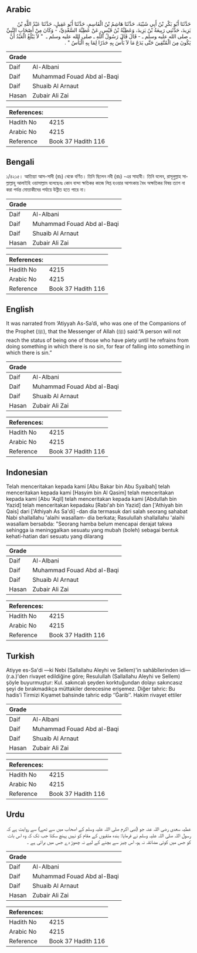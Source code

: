 ## Arabic


<div dir="rtl" lang="ar" style={{fontSize:'larger',backgroundColor:'#f8f9fa',padding:20}}>
حَدَّثَنَا أَبُو بَكْرِ بْنُ أَبِي شَيْبَةَ، حَدَّثَنَا هَاشِمُ بْنُ الْقَاسِمِ، حَدَّثَنَا أَبُو عَقِيلٍ، حَدَّثَنَا عَبْدُ اللَّهِ بْنُ يَزِيدَ، حَدَّثَنِي رَبِيعَةُ بْنُ يَزِيدَ، وَعَطِيَّةُ بْنُ قَيْسٍ، عَنْ عَطِيَّةَ السَّعْدِيِّ، - وَكَانَ مِنْ أَصْحَابِ النَّبِيِّ ـ صلى الله عليه وسلم ـ - قَالَ قَالَ رَسُولُ اللَّهِ ـ صلى الله عليه وسلم ـ ‏ "‏ لاَ يَبْلُغُ الْعَبْدُ أَنْ يَكُونَ مِنَ الْمُتَّقِينَ حَتَّى يَدَعَ مَا لاَ بَأْسَ بِهِ حَذَرًا لِمَا بِهِ الْبَأْسُ ‏"‏ ‏.‏
</div>
<div style={{backgroundColor:'#f8f9fa',padding:20, marginBottom: 10}}><table> <thead> <tr> <th>Grade</th> <th></th> </tr> </thead> <tbody> <tr><td>Daif</td><td>Al-Albani</td></tr><tr><td>Daif</td><td>Muhammad Fouad Abd al-Baqi</td></tr><tr><td>Daif</td><td>Shuaib Al Arnaut</td></tr><tr><td>Hasan</td><td>Zubair Ali Zai</td></tr></tbody></table><table> <thead> <tr> <th>References:</th> <th></th> </tr> </thead> <tbody><tr><td>Hadith No</td><td>4215</td></tr><tr><td>Arabic No</td><td>4215</td></tr><tr><td>Reference</td><td>Book 37 Hadith 116</td></tr></tbody></table></div>

## Bengali


<div dir="ltr" lang="bn" style={{fontSize:'larger',backgroundColor:'#f8f9fa',padding:20}}>
১/৪২১৫। আতিয়্যা আস-সাদী (রাঃ) থেকে বর্ণিত। তিনি ছিলেন নবী (রাঃ) -এর সাহাবী। তিনি বলেন, রাসূলুল্লাহ সাল্লাল্লাহু আলাইহি ওয়াসাল্লাম বলেছেনঃ কোন বান্দা ক্ষতিকর কাজে লিপ্ত হওয়ার আশংকায় বৈধ অক্ষতিকর বিষয় ত্যাগ না করা পর্যন্ত মোত্তাকীদের পর্যায়ে উন্নীত হতে পারে না।
</div>
<div style={{backgroundColor:'#f8f9fa',padding:20, marginBottom: 10}}><table> <thead> <tr> <th>Grade</th> <th></th> </tr> </thead> <tbody> <tr><td>Daif</td><td>Al-Albani</td></tr><tr><td>Daif</td><td>Muhammad Fouad Abd al-Baqi</td></tr><tr><td>Daif</td><td>Shuaib Al Arnaut</td></tr><tr><td>Hasan</td><td>Zubair Ali Zai</td></tr></tbody></table><table> <thead> <tr> <th>References:</th> <th></th> </tr> </thead> <tbody><tr><td>Hadith No</td><td>4215</td></tr><tr><td>Arabic No</td><td>4215</td></tr><tr><td>Reference</td><td>Book 37 Hadith 116</td></tr></tbody></table></div>

## English


<div dir="ltr" lang="en" style={{fontSize:'larger',backgroundColor:'#f8f9fa',padding:20}}>
It was narrated from ‘Atiyyah As-Sa’di, who was one of the Companions of the Prophet (ﷺ), that the Messenger of Allah (ﷺ) said:“A person will not reach the status of being one of those who have piety until he refrains from doing something in which there is no sin, for fear of falling into something in which there is sin.”
</div>
<div style={{backgroundColor:'#f8f9fa',padding:20, marginBottom: 10}}><table> <thead> <tr> <th>Grade</th> <th></th> </tr> </thead> <tbody> <tr><td>Daif</td><td>Al-Albani</td></tr><tr><td>Daif</td><td>Muhammad Fouad Abd al-Baqi</td></tr><tr><td>Daif</td><td>Shuaib Al Arnaut</td></tr><tr><td>Hasan</td><td>Zubair Ali Zai</td></tr></tbody></table><table> <thead> <tr> <th>References:</th> <th></th> </tr> </thead> <tbody><tr><td>Hadith No</td><td>4215</td></tr><tr><td>Arabic No</td><td>4215</td></tr><tr><td>Reference</td><td>Book 37 Hadith 116</td></tr></tbody></table></div>

## Indonesian


<div dir="ltr" lang="id" style={{fontSize:'larger',backgroundColor:'#f8f9fa',padding:20}}>
Telah menceritakan kepada kami [Abu Bakar bin Abu Syaibah] telah menceritakan kepada kami [Hasyim bin Al Qasim] telah menceritakan kepada kami [Abu 'Aqil] telah menceritakan kepada kami [Abdullah bin Yazid] telah menceritakan kepadaku [Rabi'ah bin Yazid] dan ['Athiyah bin Qais] dari ['Athiyah As Sa'di] -dan dia termasuk dari salah seorang sahabat Nabi shallallahu 'alaihi wasallam- dia berkata; Rasulullah shallallahu 'alaihi wasallam bersabda: "Seorang hamba belum mencapai derajat takwa sehingga ia meninggalkan sesuatu yang mubah (boleh) sebagai bentuk kehati-hatian dari sesuatu yang dilarang
</div>
<div style={{backgroundColor:'#f8f9fa',padding:20, marginBottom: 10}}><table> <thead> <tr> <th>Grade</th> <th></th> </tr> </thead> <tbody> <tr><td>Daif</td><td>Al-Albani</td></tr><tr><td>Daif</td><td>Muhammad Fouad Abd al-Baqi</td></tr><tr><td>Daif</td><td>Shuaib Al Arnaut</td></tr><tr><td>Hasan</td><td>Zubair Ali Zai</td></tr></tbody></table><table> <thead> <tr> <th>References:</th> <th></th> </tr> </thead> <tbody><tr><td>Hadith No</td><td>4215</td></tr><tr><td>Arabic No</td><td>4215</td></tr><tr><td>Reference</td><td>Book 37 Hadith 116</td></tr></tbody></table></div>

## Turkish


<div dir="ltr" lang="tr" style={{fontSize:'larger',backgroundColor:'#f8f9fa',padding:20}}>
Atiyye es-Sa'di —ki Nebi (Sallallahu Aleyhi ve Sellem)'in sahâbîlerinden idi— (r.a.)'den rivayet edildiğine göre; Resulullah (Sallallahu Aleyhi ve Sellem) şöyle buyurmuştur: Kul. sakıncalı şeyden korktuğundan dolayı sakıncasız şeyi de bırakmadıkça müttakiler derecesine erişemez. Diğer tahric: Bu hadis’i Tirmizi Kıyamet bahsinde tahric edip ‘’Ğarib’’. Hakim rivayet ettiler
</div>
<div style={{backgroundColor:'#f8f9fa',padding:20, marginBottom: 10}}><table> <thead> <tr> <th>Grade</th> <th></th> </tr> </thead> <tbody> <tr><td>Daif</td><td>Al-Albani</td></tr><tr><td>Daif</td><td>Muhammad Fouad Abd al-Baqi</td></tr><tr><td>Daif</td><td>Shuaib Al Arnaut</td></tr><tr><td>Hasan</td><td>Zubair Ali Zai</td></tr></tbody></table><table> <thead> <tr> <th>References:</th> <th></th> </tr> </thead> <tbody><tr><td>Hadith No</td><td>4215</td></tr><tr><td>Arabic No</td><td>4215</td></tr><tr><td>Reference</td><td>Book 37 Hadith 116</td></tr></tbody></table></div>

## Urdu


<div dir="rtl" lang="ur" style={{fontSize:'larger',backgroundColor:'#f8f9fa',padding:20}}>
عطیہ سعدی رضی اللہ عنہ جو (نبی اکرم صلی اللہ علیہ وسلم کے اصحاب میں سے تھے) سے روایت ہے کہ رسول اللہ صلی اللہ علیہ وسلم نے فرمایا: بندہ متقیوں کے مقام کو نہیں پہنچ سکتا جب تک کہ وہ اس بات کو جس میں کوئی مضائقہ نہ ہو، اس چیز سے بچنے کے لیے نہ چھوڑ دے جس میں برائی ہے ۔
</div>
<div style={{backgroundColor:'#f8f9fa',padding:20, marginBottom: 10}}><table> <thead> <tr> <th>Grade</th> <th></th> </tr> </thead> <tbody> <tr><td>Daif</td><td>Al-Albani</td></tr><tr><td>Daif</td><td>Muhammad Fouad Abd al-Baqi</td></tr><tr><td>Daif</td><td>Shuaib Al Arnaut</td></tr><tr><td>Hasan</td><td>Zubair Ali Zai</td></tr></tbody></table><table> <thead> <tr> <th>References:</th> <th></th> </tr> </thead> <tbody><tr><td>Hadith No</td><td>4215</td></tr><tr><td>Arabic No</td><td>4215</td></tr><tr><td>Reference</td><td>Book 37 Hadith 116</td></tr></tbody></table></div>